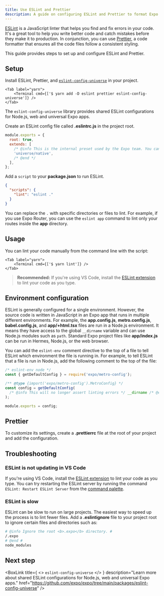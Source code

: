 ```yaml
---
title: Use ESLint and Prettier
description: A guide on configuring ESLint and Prettier to format Expo apps.
---
```



<TabsGroup>

[ESLint](https://eslint.org/) is a JavaScript linter that helps you find and fix errors in your code. It's a great tool to help you write better code and catch mistakes before they make it to production. In conjunction, you can use [Prettier](https://prettier.io/docs/en/), a code formatter that ensures all the code files follow a consistent styling.

This guide provides steps to set up and configure ESLint and Prettier.

## Setup

<Step label="1">

Install ESLint, Prettier, and [`eslint-config-universe`](https://github.com/expo/expo/tree/main/packages/eslint-config-universe#eslint-config-universe) in your project.

<Tabs>
    <Tab label="npm">
        <Terminal cmd={['$ npm install eslint prettier eslint-config-universe --save-dev']} />
    </Tab>

    <Tab label="yarn">
        <Terminal cmd={['$ yarn add -D eslint prettier eslint-config-universe']} />
    </Tab>

</Tabs>

The `eslint-config-universe` library provides shared ESLint configurations for Node.js, web and universal Expo apps.

</Step>

<Step label="2">

Create an ESLint config file called **.eslintrc.js** in the project root.

```js .eslintrc.js
module.exports = {
  root: true,
  extends: [
    /* @info This is the internal preset used by the Expo team. You can use any plugin you'd like. */
    'universe/native',
    /* @end */
  ],
};
```

</Step>

<Step label="3">

Add a `script` to your **package.json** to run ESLint.

```json package.json
{
  "scripts": {
    "lint": "eslint ."
  }
}
```

You can replace the `.` with specific directories or files to lint. For example, if you use Expo Router, you can use the `eslint app` command to lint only your routes inside the **app** directory.

</Step>

## Usage

You can lint your code manually from the command line with the script:

<Tabs>
    <Tab label="npm">
        <Terminal cmd={['$ npm run lint']} />
    </Tab>

    <Tab label="yarn">
        <Terminal cmd={['$ yarn lint']} />
    </Tab>

</Tabs>

> **Recommended:** If you're using VS Code, install the [ESLint extension](https://marketplace.visualstudio.com/items?itemName=dbaeumer.vscode-eslint) to lint your code as you type.

## Environment configuration

ESLint is generally configured for a single environment. However, the source code is written in JavaScript in an Expo app that runs in multiple different environments. For example, the **app.config.js**, **metro.config.js**, **babel.config.js**, and **app/+html.tsx** files are run in a Node.js environment. It means they have access to the global `__dirname` variable and can use Node.js modules such as `path`. Standard Expo project files like **app/index.js** can be run in Hermes, Node.js, or the web browser.

You can add the `eslint-env` comment directive to the top of a file to tell ESLint which environment the file is running in. For example, to tell ESLint that a file is run in Node.js, add the following comment to the top of the file:

```js metro.config.js
/* eslint-env node */
const { getDefaultConfig } = require('expo/metro-config');

/** @type {import('expo/metro-config').MetroConfig} */
const config = getDefaultConfig(
  /* @info This will no longer assert linting errors */ __dirname /* @end */
);

module.exports = config;
```

## Prettier

To customize its settings, create a **.prettierrc** file at the root of your project and add the configuration.

<BoxLink
  title="Custom Prettier configuration"
  description="Learn more about customizing Prettier configuration."
  href="https://github.com/expo/expo/tree/main/packages/eslint-config-universe#customizing-prettier"
/>

## Troubleshooting

### ESLint is not updating in VS Code

If you're using VS Code, install the [ESLint extension](https://marketplace.visualstudio.com/items?itemName=dbaeumer.vscode-eslint) to lint your code as you type. You can try restarting the ESLint server by running the command `ESLint: Restart ESLint Server` from the [command palette](https://code.visualstudio.com/docs/getstarted/userinterface#_command-palette).

### ESLint is slow

ESLint can be slow to run on large projects. The easiest way to speed up the process is to lint fewer files. Add a **.eslintignore** file to your project root to ignore certain files and directories such as:

```sh .eslintignore
# @info Ignore the root <b>.expo</b> directory. #
/.expo
# @end #
node_modules
```

</TabsGroup>

## Next step

<BoxLink
  title={
    <>
      <CODE>eslint-config-universe</CODE>
    </>
  }
  description="Learn more about shared ESLint configurations for Node.js, web and universal Expo apps."
  href="https://github.com/expo/expo/tree/main/packages/eslint-config-universe"
/>
